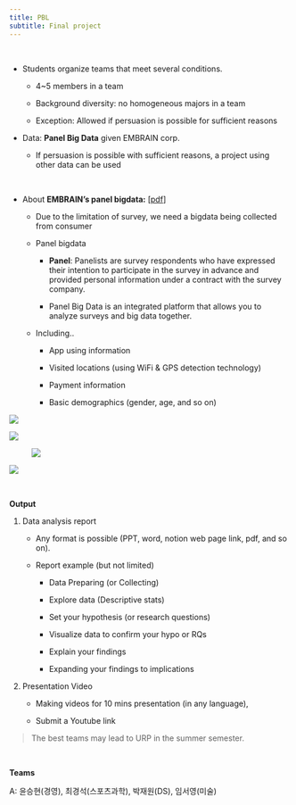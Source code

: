 ```yaml
---
title: PBL
subtitle: Final project
---
```


<br>

-   Students organize teams that meet several conditions.

    -   4\~5 members in a team

    -   Background diversity: no homogeneous majors in a team

    -   Exception: Allowed if persuasion is possible for sufficient reasons

-   Data: **Panel Big Data** given EMBRAIN corp.

    -   If persuasion is possible with sufficient reasons, a project using other data can be used

<br>

-   About **EMBRAIN's panel bigdata:** \[[pdf](About_panel_bigdata.pdf)\]

    -   Due to the limitation of survey, we need a bigdata being collected from consumer

    -   Panel bigdata

        -   **Panel**: Panelists are survey respondents who have expressed their intention to participate in the survey in advance and provided personal information under a contract with the survey company.

        -   Panel Big Data is an integrated platform that allows you to analyze surveys and big data together.

    -   Including..

        -   App using information

        -   Visited locations (using WiFi & GPS detection technology)

        -   Payment information

        -   Basic demographics (gender, age, and so on)

![](images/clipboard-3349154127.png)

![](images/clipboard-3737657122.png)

![![](images/clipboard-2149580012.png)](images/clipboard-914465551.png)

![](images/clipboard-2132122484.png)

<br>

**Output**

1.  Data analysis report

    -   Any format is possible (PPT, word, notion web page link, pdf, and so on).

    -   Report example (but not limited)

        -   Data Preparing (or Collecting)

        -   Explore data (Descriptive stats)

        -   Set your hypothesis (or research questions)

        -   Visualize data to confirm your hypo or RQs

        -   Explain your findings

        -   Expanding your findings to implications

2.  Presentation Video

    -   Making videos for 10 mins presentation (in any language),

    -   Submit a Youtube link

> The best teams may lead to URP in the summer semester.

<br>

**Teams**

A: 윤승현(경영), 최경석(스포츠과학), 박재원(DS), 임서영(미술)
